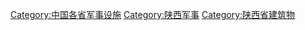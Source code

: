 [[Category:中国各省军事设施|Category:中国各省军事设施]]
[[Category:陕西军事|Category:陕西军事]]
[[Category:陕西省建筑物|Category:陕西省建筑物]]